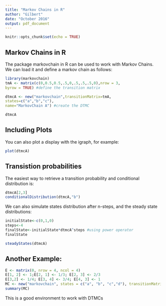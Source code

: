 ---
title: "Markov Chains in R"
author: "Gilbert"
date: "October 2016"
output: pdf_document
---

```{r setup, include=FALSE}
knitr::opts_chunk$set(echo = TRUE)
```

## Markov Chains in R

The package markovchain in R can be used to work with Markov Chains. We can load it and define a markov chain as follows:

```{r cars}
library(markovchain)
tmA <- matrix(c(0,0.5,0.5,.5,0,.5,.5,.5,0),nrow = 3,
byrow = TRUE) #define the transition matrix

dtmcA <- new("markovchain",transitionMatrix=tmA,
states=c("a","b","c"),
name="MarkovChain A") #create the DTMC

dtmcA
```

## Including Plots

You can also plot a display with the igraph, for example:

```{r pressure, echo=FALSE}
plot(dtmcA)
```

## Transistion probabilities

The easiest way to retrieve a transition probability and conditional distribution is:
``` {r tp}
dtmcA[2,3]
conditionalDistribution(dtmcA,"b")
```

We can also simulate states distribution after n-steps, and the steady state distributions:

```{r f}
initialState<-c(0,1,0)
steps<-4
finalState<-initialState*dtmcA^steps #using power operator
finalState

steadyStates(dtmcA)
```

## Another Example:

```{r g}
E <- matrix(0, nrow = 4, ncol = 4)
E[1, 2] <- 1;E[2, 1] <- 1/3; E[2, 3] <- 2/3
E[3,2] <- 1/4; E[3, 4] <- 3/4; E[4, 3] <- 1
MC <- new("markovchain", states = c("a", "b", "c","d"), transitionMatrix = E,name = "MC")
summary(MC)
```

This is a good environment to work with DTMCs



